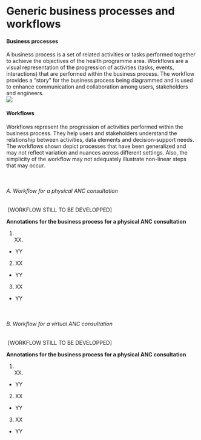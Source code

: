 # Generic business processes and workflows

#### Business processes
A business process is a set of related activities or tasks performed together to achieve the objectives of the health programme area. Workflows are a visual representation of the progression of activities (tasks, events, interactions) that are performed within the business process. The workflow provides a “story” for the business process being diagrammed and is used to enhance communication and collaboration among users, stakeholders and engineers. 
<br>
![](hybridcaremodel_businessproccess.png)

#### Workflows
Workflows represent the progression of activities performed within the business process. They help users and stakeholders understand the relationship between activities, data elements and decision-support needs. The workflows shown depict processes that have been generalized and may not reflect variation and nuances across different settings. Also, the simplicity of the workflow may not adequately illustrate non-linear steps that may occur.

<br>

###### A. Workflow for a physical ANC consultation
![]() [WORKFLOW STILL TO BE DEVELOPPED]

**Annotations for the business process for a physical ANC consultation**

1.	XX.
- YY 

2.	XX
- YY

3.	XX
- YY

<br>

###### B. Workflow for a virtual ANC consultation
![]() [WORKFLOW STILL TO BE DEVELOPPED]

**Annotations for the business process for a physical ANC consultation**

1.	XX.
- YY 

2.	XX
- YY

3.	XX
- YY